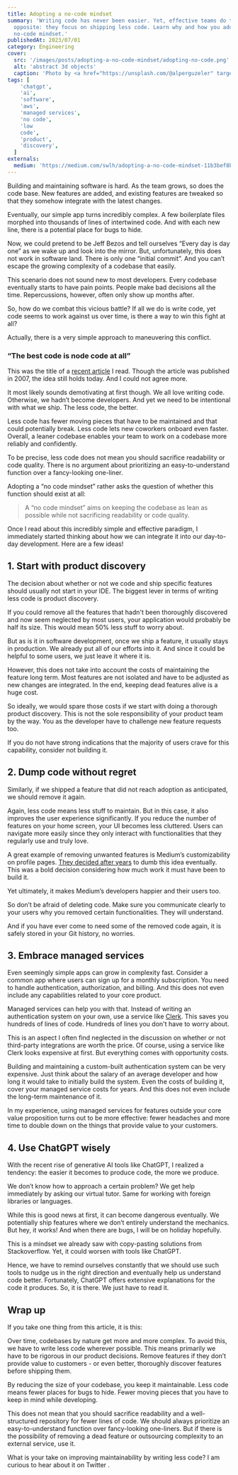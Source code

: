 ```yaml
---
title: Adopting a no-code mindset
summary: 'Writing code has never been easier. Yet, effective teams do the
  opposite: they focus on shipping less code. Learn why and how you adopt a
  no-code mindset.'
publishedAt: 2023/07/01
category: Engineering
cover:
  src: '/images/posts/adopting-a-no-code-mindset/adopting-no-code.png'
  alt: 'abstract 3d objects'
  caption: 'Photo by <a href="https://unsplash.com/@alperguzeler" target="_blank" rel="noopener noreferrer">Alper Güzeler</a> on Unsplash'
tags: [
    'chatgpt',
    'ai',
    'software',
    'aws',
    'managed services',
    'no code',
    'low
    code',
    'product',
    'discovery',
  ]
externals:
  medium: 'https://medium.com/swlh/adopting-a-no-code-mindset-11b3bef8b21d'
---
```


Building and maintaining software is hard. As the team grows, so does the code base. New features are added, and existing features are tweaked so that they somehow integrate with the latest changes.

Eventually, our simple app turns incredibly complex. A few boilerplate files morphed into thousands of lines of intertwined code. And with each new line, there is a potential place for bugs to hide.

Now, we could pretend to be Jeff Bezos and tell ourselves “Every day is day one” as we wake up and look into the mirror. But, unfortunately, this does not work in software land. There is only one “initial commit”. And you can’t escape the growing complexity of a codebase that easily.

This scenario does not sound new to most developers. Every codebase eventually starts to have pain points. People make bad decisions all the time. Repercussions, however, often only show up months after.

So, how do we combat this vicious battle? If all we do is write code, yet code seems to work against us over time, is there a way to win this fight at all?

Actually, there is a very simple approach to maneuvering this conflict.

### “The best code is node code at all”

This was the title of a [recent article](https://blog.codinghorror.com/the-best-code-is-no-code-at-all/) I read. Though the article was published in 2007, the idea still holds today. And I could not agree more.

It most likely sounds demotivating at first though. We all love writing code. Otherwise, we hadn’t become developers. And yet we need to be intentional with what we ship. The less code, the better.

Less code has fewer moving pieces that have to be maintained and that could potentially break. Less code lets new coworkers onboard even faster. Overall, a leaner codebase enables your team to work on a codebase more reliably and confidently.

To be precise, less code does not mean you should sacrifice readability or code quality. There is no argument about prioritizing an easy-to-understand function over a fancy-looking one-liner.

Adopting a “no code mindset” rather asks the question of whether this function should exist at all:

> A “no code mindset” aims on keeping the codebase as lean as possible while not sacrificing readability or code quality.

Once I read about this incredibly simple and effective paradigm, I immediately started thinking about how we can integrate it into our day-to-day development. Here are a few ideas!

## 1. Start with product discovery

The decision about whether or not we code and ship specific features should usually not start in your IDE. The biggest lever in terms of writing less code is product discovery.

If you could remove all the features that hadn't been thoroughly discovered and now seem neglected by most users, your application would probably be half its size. This would mean 50% less stuff to worry about.

But as is it in software development, once we ship a feature, it usually stays in production. We already put all of our efforts into it. And since it could be helpful to some users, we just leave it where it is.

However, this does not take into account the costs of maintaining the feature long term. Most features are not isolated and have to be adjusted as new changes are integrated. In the end, keeping dead features alive is a huge cost.

So ideally, we would spare those costs if we start with doing a thorough product discovery. This is not the sole responsibility of your product team by the way. You as the developer have to challenge new feature requests too.

If you do not have strong indications that the majority of users crave for this capability, consider not building it.

## 2. Dump code without regret

Similarly, if we shipped a feature that did not reach adoption as anticipated, we should remove it again.

Again, less code means less stuff to maintain. But in this case, it also improves the user experience significantly. If you reduce the number of features on your home screen, your UI becomes less cluttered. Users can navigate more easily since they only interact with functionalities that they regularly use and truly love.

A great example of removing unwanted features is Medium’s customizability on profile pages. [They decided after years](https://blog.medium.com/an-update-on-profile-colors-and-themes-2cb471e61e40) to dumb this idea eventually. This was a bold decision considering how much work it must have been to build it.

Yet ultimately, it makes Medium’s developers happier and their users too.

So don’t be afraid of deleting code. Make sure you communicate clearly to your users why you removed certain functionalities. They will understand.

And if you have ever come to need some of the removed code again, it is safely stored in your Git history, no worries.

## 3. Embrace managed services

Even seemingly simple apps can grow in complexity fast. Consider a common app where users can sign up for a monthly subscription. You need to handle authentication, authorization, and billing. And this does not even include any capabilities related to your core product.

Managed services can help you with that. Instead of writing an authentication system on your own, use a service like [Clerk](https://clerk.com/). This saves you hundreds of lines of code. Hundreds of lines you don't have to worry about.

This is an aspect I often find neglected in the discussion on whether or not third-party integrations are worth the price. Of course, using a service like Clerk looks expensive at first. But everything comes with opportunity costs.

Building and maintaining a custom-built authentication system can be very expensive. Just think about the salary of an average developer and how long it would take to initially build the system. Even the costs of building it, cover your managed service costs for years. And this does not even include the long-term maintenance of it.

In my experience, using managed services for features outside your core value proposition turns out to be more effective: fewer headaches and more time to double down on the things that provide value to your customers.

## 4. Use ChatGPT wisely

With the recent rise of generative AI tools like ChatGPT, I realized a tendency: the easier it becomes to produce code, the more we produce.

We don’t know how to approach a certain problem? We get help immediately by asking our virtual tutor. Same for working with foreign libraries or languages.

While this is good news at first, it can become dangerous eventually. We potentially ship features where we don’t entirely understand the mechanics. But hey, it works! And when there are bugs, I will be on holiday hopefully.

This is a mindset we already saw with copy-pasting solutions from Stackoverflow. Yet, it could worsen with tools like ChatGPT.

Hence, we have to remind ourselves constantly that we should use such tools to nudge us in the right direction and eventually help us understand code better. Fortunately, ChatGPT offers extensive explanations for the code it produces. So, it is there. We just have to read it.

## Wrap up

If you take one thing from this article, it is this:

Over time, codebases by nature get more and more complex. To avoid this, we have to write less code wherever possible. This means primarily we have to be rigorous in our product decisions. Remove features if they don’t provide value to customers - or even better, thoroughly discover features before shipping them.

By reducing the size of your codebase, you keep it maintainable. Less code means fewer places for bugs to hide. Fewer moving pieces that you have to keep in mind while developing.

This does not mean that you should sacrifice readability and a well-structured repository for fewer lines of code. We should always prioritize an easy-to-understand function over fancy-looking one-liners. But if there is the possibility of removing a dead feature or outsourcing complexity to an external service, use it.

What is your take on improving maintainability by writing less code? I am curious to hear about it on Twitter <TwitterHandle />.
